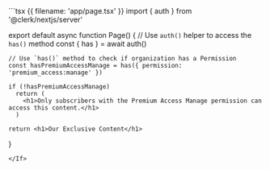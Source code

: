 <If sdk="nextjs">
  ```tsx {{ filename: 'app/page.tsx' }}
  import { auth } from '@clerk/nextjs/server'

  export default async function Page() {
    // Use `auth()` helper to access the `has()` method
    const { has } = await auth()

    // Use `has()` method to check if organization has a Permission
    const hasPremiumAccessManage = has({ permission: 'premium_access:manage' })

    if (!hasPremiumAccessManage)
      return (
        <h1>Only subscribers with the Premium Access Manage permission can access this content.</h1>
      )

    return <h1>Our Exclusive Content</h1>
  }
  ```
</If>
